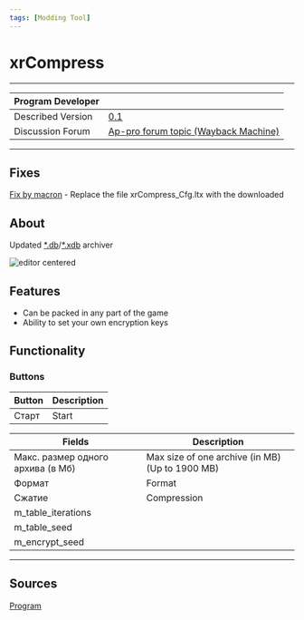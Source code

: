 ```yaml
---
tags: [Modding Tool]
---
```


# xrCompress

___


<table>
  <thead>
    <tr>
      <th>Program Developer</th>
      <th>
        <Authors
          authors={['ogsr_team', 'i_love_kfc']}
          size="small"
          showTitle={false}
        />
      </th>
    </tr>
  </thead>
  <tbody>
    <tr>
      <td>Described Version</td>
      <td>
        <a
          href="https://disk.yandex.ru/d/CwLjWTuxPmSAHg"
          target="_blank"
          rel="noopener noreferrer"
        >
          0.1
        </a>
      </td>
    </tr>
    <tr>
      <td>Discussion Forum</td>
      <td>
        <a
          href="https://web.archive.org/web/20220706063210/https://ap-pro.ru/forums/topic/3500-obnovlyonnyy-xrcompress/"
          target="_blank"
          rel="noopener noreferrer"
        >
          Ap-pro forum topic (Wayback Machine)
        </a>
      </td>
    </tr>
  </tbody>
</table>

___

## Fixes

[Fix by macron](https://disk.yandex.ru/d/_C56bRIftKUMlg) - Replace the file xrCompress_Cfg.ltx with the downloaded

## About

Updated [*.db](../../references/file-formats/archives-resource-packs/db.md)/[*.xdb](../../references/file-formats/archives-resource-packs/xr.md) archiver

![editor centered](assets/images/xrcompress.png)

## Features

- Can be packed in any part of the game
- Ability to set your own encryption keys

## Functionality

### Buttons

| Button | Description |
|---|---|
| Старт | Start |

| Fields | Description |
|---|---|
| Макс. размер одного архива (в Мб) | Max size of one archive (in MB) (Up to 1900 MB) |
| Формат | Format |
| Сжатие | Compression |
| m_table_iterations |  |
| m_table_seed |  |
| m_encrypt_seed |  |

___

## Sources

[Program](https://disk.yandex.ru/d/CwLjWTuxPmSAHg)
